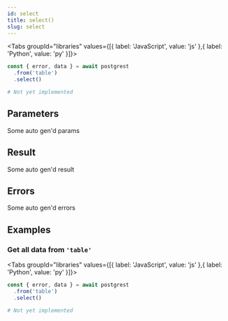 ```yaml
---
id: select
title: select()
slug: select
---
```





<Tabs
  groupId="libraries"
  values={[{ label: 'JavaScript', value: 'js' },{ label: 'Python', value: 'py' }]}>

<TabItem value="js">

```js
const { error, data } = await postgrest
  .from('table')
  .select()
```


</TabItem>
<TabItem value="py">

```py
# Not yet implemented
```


</TabItem>

</Tabs>

## Parameters

Some auto gen'd params

## Result

Some auto gen'd result

## Errors

Some auto gen'd errors

## Examples
### Get all data from `'table'`

<Tabs
  groupId="libraries"
  values={[{ label: 'JavaScript', value: 'js' },{ label: 'Python', value: 'py' }]}>

<TabItem value="js">

```js
const { error, data } = await postgrest
  .from('table')
  .select()
```


</TabItem>
<TabItem value="py">

```py
# Not yet implemented
```


</TabItem>

</Tabs>